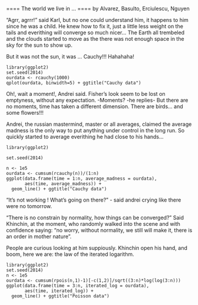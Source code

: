 
====
The world we live in ...
====
by Alvarez, Basulto, Erciulescu, Nguyen


"Agrr, agrrr!" said Karl, but no one could understand him, it happens to him since he was a child. He knew how to fix it, just a little less weight on the tails and everithing will converge so much nicer... The Earth all trembeled and the clouds started to move as the there was not enough space in the sky for the sun to show up. 

But it was not the sun, it was ... Cauchy!!! Hahahaha!
```r1
library(ggplot2)
set.seed(2014)
ourdata <- rcauchy(1000)
qplot(ourdata, binwidth=5) + ggtitle("Cauchy data")
```

Oh!, wait a moment!, Andrei said. 
Fisher's look seem to be lost on emptyness, without any expectation. -Moments? -he replies- But there are no moments, time has taken a different dimension. There are birds... and some flowers!!!

Andrei, the russian mastermind, master or all averages, claimed the average madness is the only way to put anything under control in the long run. So quickly started to average everithing he had close to his hands...

```r2
library(ggplot2)

set.seed(2014)

n <- 1e5
ourdata <- cumsum(rcauchy(n))/(1:n)
ggplot(data.frame(time = 1:n, average_madness = ourdata), 
       aes(time, average_madness)) + 
  geom_line() + ggtitle("Cauchy data")
```

"It's not working ! What's going on there?" - said andrei crying like there were no tomorrow. 

"There is no constrain by normality, how things can be converged?" Said Khinchin, at the moment, who randomly walked into the scene and with confidence saying: "no worry, without normality, we still will make it, there is an order in  mother nature". 

People are curious looking at him suppiously. Khinchin open his hand, and boom, here we are: the law of the iterated logarithm.

```r3
library(ggplot2)
set.seed(2014)
n <- 1e5
ourdata <- cumsum(rpois(n,1)-1)[-c(1,2)]/sqrt((3:n)*log(log(3:n)))
ggplot(data.frame(time = 3:n, iterated_log = ourdata), 
       aes(time, iterated_log)) + 
  geom_line() + ggtitle("Poisson data")

```